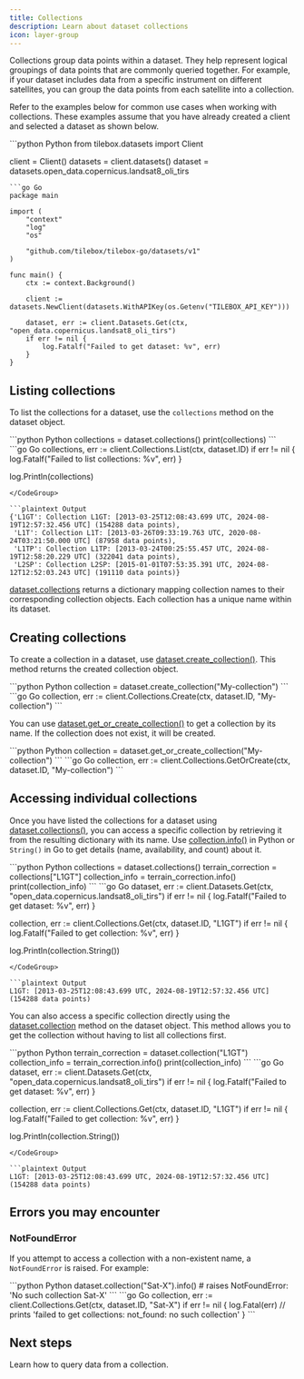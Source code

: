 ```yaml
---
title: Collections
description: Learn about dataset collections
icon: layer-group
---
```


Collections group data points within a dataset. They help represent logical groupings of data points that are commonly queried together.
For example, if your dataset includes data from a specific instrument on different satellites, you can group the data points from each satellite into a collection.

Refer to the examples below for common use cases when working with collections.
These examples assume that you have already created a client and selected a dataset as shown below.

<CodeGroup>
```python Python
from tilebox.datasets import Client

client = Client()
datasets = client.datasets()
dataset = datasets.open_data.copernicus.landsat8_oli_tirs
```
```go Go
package main

import (
	"context"
	"log"
	"os"

	"github.com/tilebox/tilebox-go/datasets/v1"
)

func main() {
	ctx := context.Background()

	client := datasets.NewClient(datasets.WithAPIKey(os.Getenv("TILEBOX_API_KEY")))

	dataset, err := client.Datasets.Get(ctx, "open_data.copernicus.landsat8_oli_tirs")
	if err != nil {
		log.Fatalf("Failed to get dataset: %v", err)
	}
}
```
</CodeGroup>

## Listing collections

To list the collections for a dataset, use the `collections` method on the dataset object.

<CodeGroup>
```python Python
collections = dataset.collections()
print(collections)
```
```go Go
collections, err := client.Collections.List(ctx, dataset.ID)
if err != nil {
  log.Fatalf("Failed to list collections: %v", err)
}

log.Println(collections)
```
</CodeGroup>

```plaintext Output
{'L1GT': Collection L1GT: [2013-03-25T12:08:43.699 UTC, 2024-08-19T12:57:32.456 UTC] (154288 data points),
 'L1T': Collection L1T: [2013-03-26T09:33:19.763 UTC, 2020-08-24T03:21:50.000 UTC] (87958 data points),
 'L1TP': Collection L1TP: [2013-03-24T00:25:55.457 UTC, 2024-08-19T12:58:20.229 UTC] (322041 data points),
 'L2SP': Collection L2SP: [2015-01-01T07:53:35.391 UTC, 2024-08-12T12:52:03.243 UTC] (191110 data points)}
```

[dataset.collections](/api-reference/python/tilebox.datasets/Dataset.collections) returns a dictionary mapping collection names to their corresponding collection objects. Each collection has a unique name within its dataset.

## Creating collections

To create a collection in a dataset, use [dataset.create_collection()](/api-reference/python/tilebox.datasets/Dataset.create_collection). This method returns the created collection object.

<CodeGroup>
```python Python
collection = dataset.create_collection("My-collection")
```
```go Go
collection, err := client.Collections.Create(ctx, dataset.ID, "My-collection")
```
</CodeGroup>

You can use [dataset.get_or_create_collection()](/api-reference/python/tilebox.datasets/Dataset.get_or_create_collection) to get a collection by its name. If the collection does not exist, it will be created.

<CodeGroup>
```python Python
collection = dataset.get_or_create_collection("My-collection")
```
```go Go
collection, err := client.Collections.GetOrCreate(ctx, dataset.ID, "My-collection")
```
</CodeGroup>

## Accessing individual collections

Once you have listed the collections for a dataset using [dataset.collections()](/api-reference/python/tilebox.datasets/Dataset.collections), you can access a specific collection by retrieving it from the resulting dictionary with its name. Use [collection.info()](/api-reference/python/tilebox.datasets/Collection.info) in Python or `String()` in Go to get details (name, availability, and count) about it.

<CodeGroup>  
```python Python
collections = dataset.collections()
terrain_correction = collections["L1GT"]
collection_info = terrain_correction.info()
print(collection_info)
```
```go Go
dataset, err := client.Datasets.Get(ctx, "open_data.copernicus.landsat8_oli_tirs")
if err != nil {
  log.Fatalf("Failed to get dataset: %v", err)
}

collection, err := client.Collections.Get(ctx, dataset.ID, "L1GT")
if err != nil {
  log.Fatalf("Failed to get collection: %v", err)
}

log.Println(collection.String())
```
</CodeGroup>

```plaintext Output
L1GT: [2013-03-25T12:08:43.699 UTC, 2024-08-19T12:57:32.456 UTC] (154288 data points)
```

You can also access a specific collection directly using the [dataset.collection](/api-reference/python/tilebox.datasets/Dataset.collection) method on the dataset object. This method allows you to get the collection without having to list all collections first.

<CodeGroup>
```python Python
terrain_correction = dataset.collection("L1GT")
collection_info = terrain_correction.info()
print(collection_info)
```
```go Go
dataset, err := client.Datasets.Get(ctx, "open_data.copernicus.landsat8_oli_tirs")
if err != nil {
  log.Fatalf("Failed to get dataset: %v", err)
}

collection, err := client.Collections.Get(ctx, dataset.ID, "L1GT")
if err != nil {
  log.Fatalf("Failed to get collection: %v", err)
}

log.Println(collection.String())
```
</CodeGroup>

```plaintext Output
L1GT: [2013-03-25T12:08:43.699 UTC, 2024-08-19T12:57:32.456 UTC] (154288 data points)
```

## Errors you may encounter

### NotFoundError

If you attempt to access a collection with a non-existent name, a `NotFoundError` is raised. For example:

<CodeGroup>
```python Python
dataset.collection("Sat-X").info() # raises NotFoundError: 'No such collection Sat-X'
```
```go Go
collection, err := client.Collections.Get(ctx, dataset.ID, "Sat-X")
if err != nil {
  log.Fatal(err) // prints 'failed to get collections: not_found: no such collection'
}
```
</CodeGroup>

## Next steps

<CardGroup cols={2}>
  <Card title="Query Data" icon="server" href="/datasets/query" horizontal>
    Learn how to query data from a collection.
  </Card>
</CardGroup>
